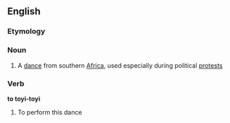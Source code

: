 ==English==

===Etymology===
{{etystub}}

===Noun===
{{wikipedia}}
{{en-noun}}

# A [[dance]] from southern [[Africa]], used especially during political [[protest]]s

===Verb===
'''to toyi-toyi'''

# To perform this dance